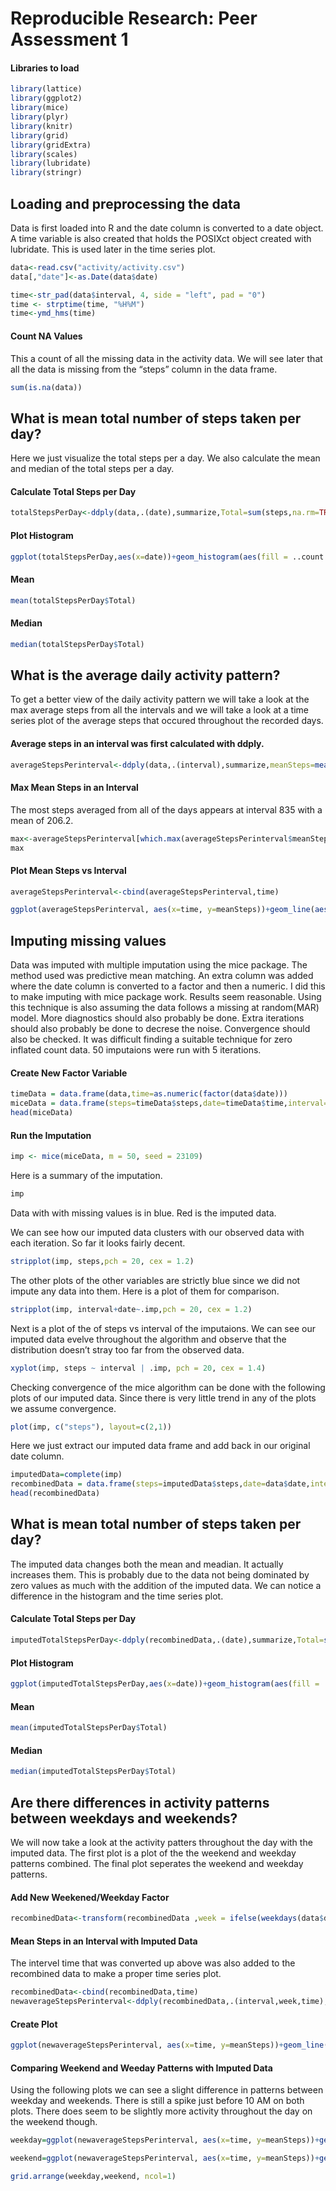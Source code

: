 # Reproducible Research: Peer Assessment 1

#### Libraries to load
```r
library(lattice)
library(ggplot2)
library(mice)
library(plyr)
library(knitr)
library(grid)
library(gridExtra)
library(scales)
library(lubridate)
library(stringr)
```
## Loading and preprocessing the data

Data is first loaded into R and the date column is converted to a date object. A time variable is also created that holds the POSIXct object created with lubridate. This is used later in the time series plot.
```r
data<-read.csv("activity/activity.csv")
data[,"date"]<-as.Date(data$date)

time<-str_pad(data$interval, 4, side = "left", pad = "0")
time <- strptime(time, "%H%M")
time<-ymd_hms(time)

```
#### Count NA Values
This a count of all the missing data in the activity data. We will see later that all the data is missing from the "steps" column in the data frame.
```r
sum(is.na(data))   
```
## What is mean total number of steps taken per day?
Here we just visualize the total steps per a day. We also calculate the mean and median of the total steps per a day.

#### Calculate Total Steps per Day
```r
totalStepsPerDay<-ddply(data,.(date),summarize,Total=sum(steps,na.rm=TRUE))
```

#### Plot Histogram 
```r
ggplot(totalStepsPerDay,aes(x=date))+geom_histogram(aes(fill = ..count..,weight=Total),binwidth = 1)+xlab("Date")+ylab("Count")
```

#### Mean
```r
mean(totalStepsPerDay$Total)
```
#### Median
```r
median(totalStepsPerDay$Total)
```


## What is the average daily activity pattern?

To get a better view of the daily activity pattern we will take a look at the max average steps from all the intervals and we will take a look at a time series plot of the average steps that occured throughout the recorded days.

#### Average steps in an interval was first calculated with ddply.
```r
averageStepsPerinterval<-ddply(data,.(interval),summarize,meanSteps=mean(steps,na.rm=TRUE))
```
#### Max Mean Steps in an Interval
The most steps averaged from all of the days appears at interval 835 with a mean of 206.2.
```r
max<-averageStepsPerinterval[which.max(averageStepsPerinterval$meanSteps),]
max
```

#### Plot Mean Steps vs Interval
```r
averageStepsPerinterval<-cbind(averageStepsPerinterval,time)
```
```r
ggplot(averageStepsPerinterval, aes(x=time, y=meanSteps))+geom_line(aes(colour = meanSteps),size=1)+scale_colour_gradient(high="#56B4E9",low="#D55E00")+ scale_x_datetime(labels = date_format("%H%M"),breaks = date_breaks("5 hour"))+xlab("Interval")+ylab("Number of Steps")
```

## Imputing missing values

Data was imputed with multiple imputation using the mice package. The method used was predictive mean matching. An extra column was added where the date column is converted to a factor and then a numeric. I did this to make imputing with mice package work. Results seem reasonable. Using this technique is also assuming the data follows a missing at random(MAR) model. More diagnostics should also probably be done. Extra iterations should also probably be done to decrese the noise. Convergence should also be checked. It was difficult finding a suitable technique for zero inflated count data. 50 imputaions were run with 5 iterations.

#### Create New Factor Variable
```r
timeData = data.frame(data,time=as.numeric(factor(data$date)))
miceData = data.frame(steps=timeData$steps,date=timeData$time,interval=timeData$interval)
head(miceData)
```
#### Run the Imputation
```r
imp <- mice(miceData, m = 50, seed = 23109)
```

Here is a summary of the imputation.
```r
imp
```


Data with with missing values is in blue. Red is the imputed data. 

We can see how our imputed data clusters with our observed data with each iteration. So far it looks fairly decent.

```r
stripplot(imp, steps,pch = 20, cex = 1.2)
```
The other plots of the other variables are strictly blue since we did not impute any data into them.  Here is a plot of them for comparison.
```r
stripplot(imp, interval+date~.imp,pch = 20, cex = 1.2)
```
Next is a plot of the of steps vs interval of the imputaions. We can see our imputed data evelve throughout the algorithm and observe that the distribution doesn't stray too far from the observed data.

```r
xyplot(imp, steps ~ interval | .imp, pch = 20, cex = 1.4)
```
Checking convergence of the mice algorithm can be done with the following plots of our imputed data. Since there is very little trend in any of the plots we assume convergence.
```r
plot(imp, c("steps"), layout=c(2,1))
```
Here we just extract our imputed data frame and add back in our original date column.
```r
imputedData=complete(imp)
recombinedData = data.frame(steps=imputedData$steps,date=data$date,interval=imputedData$interval)
head(recombinedData)
```
## What is mean total number of steps taken per day?
The imputed data changes both the mean and meadian. It actually increases them. This is probably due to the data not being dominated by zero values as much with the addition of the imputed data. We can notice a difference in the histogram and the time series plot.

#### Calculate Total Steps per Day
```r
imputedTotalStepsPerDay<-ddply(recombinedData,.(date),summarize,Total=sum(steps))
```

#### Plot Histogram 
```r
ggplot(imputedTotalStepsPerDay,aes(x=date))+geom_histogram(aes(fill = ..count..,weight=Total),binwidth = 1)+xlab("Date")+ylab("Count")
```

#### Mean
```r
mean(imputedTotalStepsPerDay$Total)
```
#### Median
```r
median(imputedTotalStepsPerDay$Total)
```
## Are there differences in activity patterns between weekdays and weekends?
We will now take a look at the activity patters throughout the day with the imputed data. The first plot is a plot of the the weekend and weekday patterns combined.  The final plot seperates the weekend and weekday patterns.

#### Add New Weekened/Weekday Factor

```r
recombinedData<-transform(recombinedData ,week = ifelse(weekdays(data$date) %in% c('Sunday','Saturday') ,"Weekend","Weekday" ))
```

#### Mean Steps in an Interval with Imputed Data

The intervel time that was converted up above was also added to the recombined data to make a proper time series plot.
```r
recombinedData<-cbind(recombinedData,time)
newaverageStepsPerinterval<-ddply(recombinedData,.(interval,week,time),summarize,meanSteps=mean(steps))

```
#### Create Plot
```r
ggplot(newaverageStepsPerinterval, aes(x=time, y=meanSteps))+geom_line(aes(colour = meanSteps),size=1)+scale_colour_gradient(high="#56B4E9",low="#D55E00")+ scale_x_datetime(labels = date_format("%H%M"),breaks = date_breaks("5 hour"))+xlab("Interval")+ylab("Number of Steps")
```
#### Comparing Weekend and Weeday Patterns with Imputed Data

Using the following plots we can see a slight difference in patterns between weekday and weekends. There is still a spike just before 10 AM on both plots. There does seem to be slightly more activity throughout the day on the weekend though.
```r
weekday=ggplot(newaverageStepsPerinterval, aes(x=time, y=meanSteps))+geom_line(aes(colour = meanSteps),size=1,subset=.(week == 'Weekday'))+scale_colour_gradient(high="#56B4E9",low="#D55E00")+ ggtitle("Weekday")+ scale_x_datetime(labels = date_format("%H%M"),breaks = date_breaks("5 hour"))+xlab("Interval")+ylab("Number of Steps")
```
```r
weekend=ggplot(newaverageStepsPerinterval, aes(x=time, y=meanSteps))+geom_line(aes(colour = meanSteps),size=1,subset=.(week == 'Weekend'))+scale_colour_gradient(high="#56B4E9",low="#D55E00")+ ggtitle("Weekend")+ scale_x_datetime(labels = date_format("%H%M"),breaks = date_breaks("5 hour"))+xlab("Interval")+ylab("Number of Steps")
```
```r
grid.arrange(weekday,weekend, ncol=1)
```